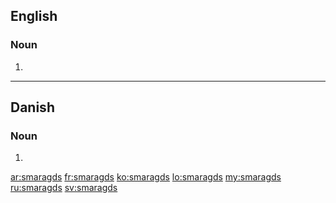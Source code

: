 ==English==

===Noun===
{{head|en}}

# {{plural of|smaragd}}

----

==Danish==

===Noun===
{{head|da|noun form|g=c}}

# {{form of|genitive singular indefinite|smaragd|lang=da}}

[[ar:smaragds]]
[[fr:smaragds]]
[[ko:smaragds]]
[[lo:smaragds]]
[[my:smaragds]]
[[ru:smaragds]]
[[sv:smaragds]]